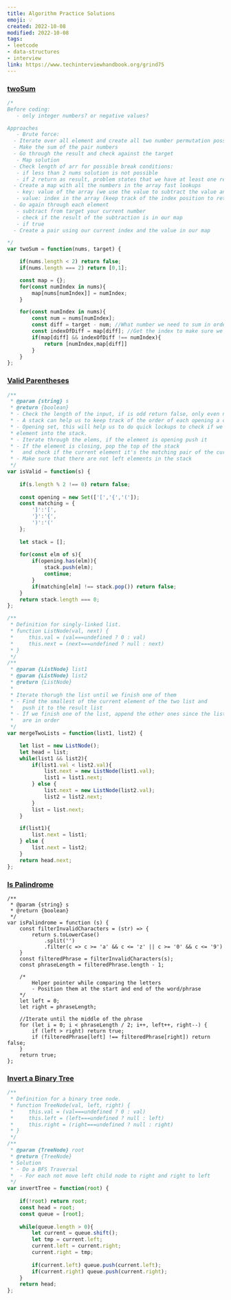 ```yaml
---
title: Algorithm Practice Solutions
emoji: 💡
created: 2022-10-08
modified: 2022-10-08
tags:
- leetcode
- data-structures
- interview
link: https://www.techinterviewhandbook.org/grind75
---
```


### [twoSum](https://leetcode.com/problems/two-sum/)

```js
/*
Before coding:
   - only integer numbers? or negative values?

Approaches
   - Brute force:
  - Iterate over all element and create all two number permutation possible
  - Make the sum of the pair numbers
  - Go through the result and check against the target
   - Map solution
  - Check length of arr for possible break conditions:
   - if less than 2 nums solution is not possible
   - if 2 return as result, problem states that we have at least one result
  - Create a map with all the numbers in the array fast lookups
   - key: value of the array (we use the value to subtract the value and find out if this number  will sum up to our target)
   - value: index in the array (keep track of the index position to return it as the result)
  - Go again through each element
   - subtract from target your current number
   - check if the result of the subtraction is in our map
   - if true
  - Create a pair using our current index and the value in our map

*/
var twoSum = function(nums, target) {

    if(nums.length < 2) return false;
    if(nums.length === 2) return [0,1];

    const map = {};
    for(const numIndex in nums){
        map[nums[numIndex]] = numIndex;
    }

    for(const numIndex in nums){
        const num = nums[numIndex];
        const diff = target - num; //What number we need to sum in order to get to the target
        const indexOfDiff = map[diff]; //Get the index to make sure we don't use the same number twice
        if(map[diff] && indexOfDiff !== numIndex){
            return [numIndex,map[diff]]
        }
    }
};

```
### [Valid Parentheses](https://leetcode.com/problems/valid-parentheses/)

```js
/**
 * @param {string} s
 * @return {boolean}
 * - Check the length of the input, if is odd return false, only even number can return true
 * - A stack can help us to keep track of the order of each opening a closing elements
 * - Opening set, this will help us to do quick lockups to check if we need to push
 * element into the stack.
 * - Iterate through the elems, if the element is opening push it
 * - If the element is closing, pop the top of the stack
 *   and check if the current element it's the matching pair of the current element
 * - Make sure that there are not left elements in the stack
 */
var isValid = function(s) {
    
    if(s.length % 2 !== 0) return false;
    
    const opening = new Set(['[','{','(']);
    const matching = {
        ']':'[',
        '}':'{',
        ')':'('
    };
    
    let stack = []; 
    
    for(const elm of s){
        if(opening.has(elm)){
            stack.push(elm);
            continue;
        }
        if(matching[elm] !== stack.pop()) return false;
    }
    return stack.length === 0;
};
```

```js
/**
 * Definition for singly-linked list.
 * function ListNode(val, next) {
 *     this.val = (val===undefined ? 0 : val)
 *     this.next = (next===undefined ? null : next)
 * }
 */
/**
 * @param {ListNode} list1
 * @param {ListNode} list2
 * @return {ListNode}
 *
 * Iterate thorugh the list until we finish one of them
 * - Find the smallest of the current element of the two list and
 *   push it to the result list
 * - If we finish one of the list, append the other ones since the lists
 *   are in order
 */
var mergeTwoLists = function(list1, list2) {

    let list = new ListNode();
    let head = list;
    while(list1 && list2){
        if(list1.val < list2.val){
            list.next = new ListNode(list1.val);
            list1 = list1.next;
        } else {
            list.next = new ListNode(list2.val);
            list2 = list2.next;
        }
        list = list.next;
    }

    if(list1){
        list.next = list1;
    } else {
        list.next = list2;
    }
    return head.next;
};
```
### [Is Palindrome](https://leetcode.com/problems/valid-palindrome)

```
/**
 * @param {string} s
 * @return {boolean}
 */
var isPalindrome = function (s) {
    const filterInvalidCharacters = (str) => {
        return s.toLowerCase()
            .split('')
            .filter(c => c >= 'a' && c <= 'z' || c >= '0' && c <= '9')
    }
    const filteredPhrase = filterInvalidCharacters(s);
    const phraseLength = filteredPhrase.length - 1;
    
    /*
        Helper pointer while comparing the letters
        - Position them at the start and end of the word/phrase
    */
    let left = 0;
    let right = phraseLength;
    
    //Iterate until the middle of the phrase
    for (let i = 0; i < phraseLength / 2; i++, left++, right--) {
        if (left > right) return true;
        if (filteredPhrase[left] !== filteredPhrase[right]) return false;
    }
    return true;
};
```
### [Invert a Binary Tree](https://leetcode.com/problems/invert-binary-tree)
```js 
/**
 * Definition for a binary tree node.
 * function TreeNode(val, left, right) {
 *     this.val = (val===undefined ? 0 : val)
 *     this.left = (left===undefined ? null : left)
 *     this.right = (right===undefined ? null : right)
 * }
 */
/**
 * @param {TreeNode} root
 * @return {TreeNode}
 * Solution
 * - Do a BFS Traversal
 *  - For each not move left child node to right and right to left
 */
var invertTree = function(root) {
    
    if(!root) return root;
    const head = root;
    const queue = [root];
    
    while(queue.length > 0){
        let current = queue.shift();
        let tmp = current.left;
        current.left = current.right;
        current.right = tmp;
        
        if(current.left) queue.push(current.left);
        if(current.right) queue.push(current.right);        
    }
    return head;
};
```
